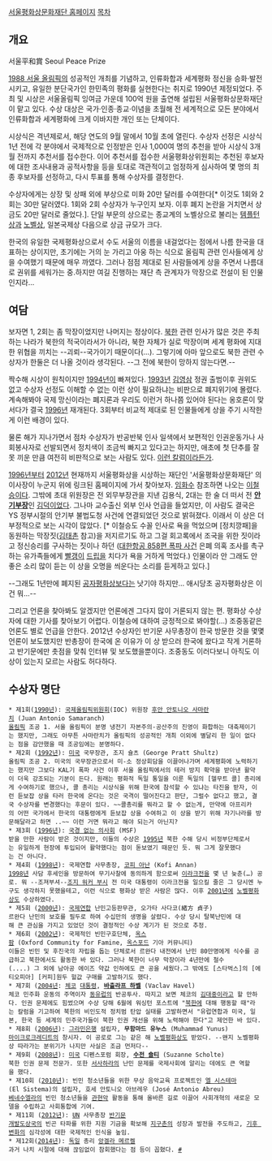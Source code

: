 [http://www.seoulpeaceprize.or.kr/default.html 서울평화상문화재단 홈페이지]
[[목차]]
== 개요 ==
서울平和賞
Seoul Peace Prize

[[1988 서울 올림픽]]의 성공적인 개최를 기념하고,  인류화합과 세계평화 정신을 승화·발전시키고, 유일한 분단국가인 한민족의 평화를 실현한다는 취지로 1990년 제정되었다. 주최 및 시상은 서울올림픽 잉여금 가운데 100억 원을 출연해 설립된 서울평화상문화재단이 맡고 있다. 수상 대상은 국가·인종·종교·이념을 초월해 전 세계적으로 모든 분야에서 인류화합과 세계평화에 크게 이바지한 개인 또는 단체이다.

시상식은 격년제로서, 해당 연도의 9월 말에서 10월 초에 열린다. 수상자 선정은 시상식 1년 전에 각 분야에서 국제적으로 인정받은 인사 1,000여 명의 추천을 받아 시상식 3개월 전까지 추천서를 접수한다. 이어 추천서를 접수한 서울평화상위원회는 추천된 후보자에 대한 조사내용과 공적사항을 등을 토대로 객관적이고 엄정하게 심사하여 몇 명의 최종 후보자를 선정하고, 다시 투표를 통해 수상자를 결정한다.

수상자에게는 상장 및 상패 외에 부상으로 미화 20만 달러를 수여한다[* 이것도 1회와 2회는 30만 달러였다. 1회와 2회 수상자가 누구인지 보자. 이후 폐지 논란을 거치면서 상금도 20만 달러로 줄었다.]. 단일 부문의 상으로는 종교계의 노벨상으로 불리는 [[템플턴상]]과 [[노벨상]], 일본국제상 다음으로 상금 규모가 크다.

한국의 유일한 국제평화상으로서 수도 서울의 이름을 내걸었다는 점에서 나름 한국을 대표하는 상이지만, 초기에는 거의 눈 가리고 아웅 하는 식으로 올림픽 관련 인사들에게 상을 수여했기 때문에 매우 까였다. 그러나 점점 제대로 된 사람들에게 상을 주면서 나름대로 권위를 세워가는 중.하지만 여길 진행하는 재단 측 관계자가 막장으로 전설이 된 인물인지라...

== 여담 ==
보자면 1, 2회는 좀 막장이었지만 나머지는 정상이다. [[북한]] 관련 인사가 많은 것은 주최하는 나라가 북한의 적국이라서가 아니라, 북한 자체가 실로 막장이며 세계 평화에 지대한 위협을 끼치는 --괴뢰--국가이기 때문이다(…). 그렇기에 아마 앞으로도 북한 관련 수상자가 한둘은 더 나올 것이라 생각된다. --그 전에 북한이 망하지 않는다면.--

짝수해 시상이 원칙이지만 [[1994년]]이 빠져있다. [[1993년]] [[김영삼]] 정권 출범이후 권위도 없고 수상자 선정도 이해할 수 없는 이런 상이 필요하냐는 비판으로 폐지위기에 몰렸다. 계속해봐야 국제 망신이라는 폐지론과 우리도 이런거 하나쯤 있어야 된다는 옹호론이 맞서다가 결국 [[1996년]] 재개된다. 3회부터 비교적 제대로 된 인물들에게 상을 주기 시작한게 이런 배경이 있다.   

물론 해가 지나가면서 점차 수상자가 반공반북 인사 일색에서 보편적인 인권운동가나 사회봉사자로 선발되면서 정치색이 조금씩 빠지고 있다고는 하지만, 애초에 첫 단추를 잘못 끼운 만큼 여전히 비판적으로 보는 사람도 있다. 
[http://www.kyeongin.com/news/articleView.html?idxno=555936 이런 칼럼이라든가]. 

[[1996년]]부터 [[2012년]] 현재까지 서울평화상을 시상하는 재단인 '서울평화상문화재단' 의 이사장이 누군지 위에 링크된 홈페이지에 가서 찾아보자. [[임화수]] 참조하면 나오는 [[이철승]]이다. 그밖에 초대 위원장은 전 외무부장관을 지낸 김용식, 2대는 한 술 더 떠서 전 '''[[국가안전기획부|안기부]]장'''인 [[김덕]]이었다. 그나마 교수출신 외부 인사 언급을 들었지만, 이 사람도 결국은 YS 정부시절의 안기부 불법도청 사건에 연결되었던 것으로 밝혀졌다. 이래서 이 상은 더 부정적으로 보는 시각이 많았다. [* 이철승도 수꼴 인사로 욕을 먹었으며 [정치깡패]을 동원하는 막장짓([[김태촌]] 참고)을 저지르기도 하고 그걸 회고록에서 조국을 위한 짓이라고 정신승리를 구사하는 짓이나 하던 ([[대한항공 858편 폭파 사건]] 은폐 의혹 조사를 촉구하는 유가족들에게 [[빨갱이]] [[드립]]을 치다가 욕을 거하게 먹었다.) 인물이라 안 그래도 안 좋은 소리 많이 듣는 이 상을 오명을 씌운다는 소리를 듣게하고 있다.]

--그래도 1년만에 폐지된 [[공자평화상]]보다는 낫기야 하지만... 애시당초 공자평화상은 이건 뭐...--

그리고 언론을 찾아봐도 알겠지만 언론에겐 그다지 많이 거론되지 않는 편. 평화상 수상자에 대한 기사를 찾아보기 어렵다. 이철승에 대하여 긍정적으로 봐야할(...) 조중동같은 언론도 별로 언급을 안한다. 2012년 수상자인 반기문 사무총장이 한국 방문한 것을 몇몇 언론이 보도했지만 반총장이 한국에 온 이유가 이 상 받으러 한국에 왔다고 작게 거론하고 반기문에만 촛점을 맞춰 인터뷰 및 보도했을뿐이다. 조중동도 이러다보니 아직도 이 상이 있는지 모르는 사람도 허다하다.

== 수상자 명단 ==
 * 제1회([[1990년]]): [[국제올림픽위원회]](IOC) 위원장 [[후안 안토니오 사마란치]] (Juan Antonio Samaranch)
 [[올림픽]] 조공 1. 서울 올림픽이 분명 냉전기 자본주의-공산주의 진영이 화합하는 대축제이기는 했지만, 그래도 아무튼 사마란치가 올림픽의 성공적인 개최 이외에 별달리 한 일이 없다는 점을 감안했을 때 조공임에는 분명하다.
 * 제2회 ([[1992년]]): [[미국]] 국무장관, 조지 슐츠 (George Pratt Shultz)
 올림픽 조공 2. 미국의 국무장관으로서 미-소 정상회담을 이끌어나가며 세계평화에 노력하기는 했지만 그보다 KAL기 폭파 사건 이후 서울 올림픽에서의 테러 방지 확약을 받아낸 활약이 더욱 강조되는 기분이 든다. 원래는 평화적 독일 통일을 이룬 독일의 [헬무트 콜] 총리에게 수여하기로 했으나, 콜 총리는 시상식을 위해 한국에 참석할 수 있냐는 타진을 받자, 이런 듣보잡 상을 타러 한국에 온다는 것은 국격이 떨어진다고 판단, 그럴수 없다고 했고, 결국 수상자를 변경했다는 후문이 있다. ~~콜총리를 뭐라고 할 수 없는게, 만약에 아프리카의 어떤 국가에서 한국의 대통령에게 듣보잡 상을 수여하고 이 상을 받기 위해 자기나라를 방문해달라고 하면 ..~~ 이런 거면 뭐라고 해야 되는거 아닌지?
 * 제3회 ([[1996년]]): [[국경 없는 의사회]] (MSF)
 받을 만한 사람이 받은 것이지만, 이들의 수상은 [[1995년]] 북한 수해 당시 비정부단체로서는 유일하게 현장에 투입되어 활약했다는 점이 돋보였기 때문인 듯. 뭐 그게 잘못했다는 건 아니다.
 * 제4회 ([[1998년]]): 국제연합 사무총장, [[코피 아난]] (Kofi Annan)
 [[1998년]] 사담 후세인을 방문하여 무기사찰에 동의하게 함으로써 [[이라크전]]을 몇 년 늦춘(…) 공로. 뭐 --조져부셔--[[조지 워커 부시]] 전 미국 대통령이 이라크전을 일으킬 줄은 그 당시엔 누구도 생각하지 못했을테고, 이런 식으로 평화상 받은 사람은 많다. 이후 [[2001년]]에 [[노벨평화상]]도 수상하였다.
 * 제5회 ([[2000년]]): [[국제연합]] 난민고등판무관, 오가타 사다코(緒方 貞子)
 르완다 난민의 보호를 필두로 하여 수십만의 생명을 살렸다. 수상 당시 탈북난민에 대해 큰 관심을 가지고 있었던 것이 결정적인 수상 계기가 된 것으로 추정.
 * 제6회 ([[2002년]]): 국제적인 빈민구호단체, [[옥스팜]] (Oxford Community for Famine, [[옥스포드]] 기아 커뮤니티)
 이들은 빈민 및 후진국의 자립을 돕는 단체로서 르완다 내전에서 난민 80만명에게 식수를 공급하고 북한에서도 활동한 바 있다. 그러나 북한이 너무 막장이라 4년만에 철수(....) 그 외에 남아공 에이즈 약값 인하에도 큰 공을 세웠다.그 밖에도 [스타벅스]의 [에티오피아] [커피]원두 헐값 구매를 고발하기도 했다.
 * 제7회 ([[2004년]]: [[체코]] [[대통령]], '''[[바츨라프 하벨]]''' (Vaclav Havel)
 체코 민주화 운동의 주역이자 [[동유럽]]의 반공투사. 따지고 보면 체코의 [[김대중]]이라고 할 만하다. 인권 문제에도 힘썼으며 수상 당해 6월에 워싱턴 포스트에 "[[북한]]에 대해 행동할 때"라는 칼럼을 기고하여 북한의 비인도적 정치범 탄압 실태를 고발하면서 "유럽연합과 미국, 일본, 한국 등 세계의 민주국가들이 북한 인권 개선을 위해 노력해야 한다"고 제언한 바 있다.
 * 제8회 ([[2006년]]): [[그라민은행]] 설립자, '''무함마드 유누스''' (Muhammad Yunus)
 [[마이크로크레디트]]의 창시자. 이 공로로 그는 같은 해 [[노벨평화상]]도 받았다. --왠지 노벨평화상 따라가는 분위기가 나지만 사실은 조금 먼저다--
 * 제9회 ([[2008년]]): [[미국]] 디펜스포럼 회장, '''[[수전 숄티]]''' (Suzanne Scholte)
 북한 인권 문제 전문가. 또한 [[서사하라]]의 난민 문제를 국제사회에 알리는 데에도 큰 역할을 했다.
 * 제10회 ([[2010년]]): 빈민 청소년들을 위한 무상 음악교육 프로젝트인 [[엘 시스테마]](El Sistema)의 설립자, 호세 안토니오 아브레우 (José Antonio Abreu)
 [[베네수엘라]]의 빈민 청소년들을 [[관현악]] 활동을 통해 올바른 길로 이끌어 사회개혁의 새로운 모델을 수립하고 사회통합에 기여.
 * 제11회 ([[2012년]]): [[UN]] 사무총장 [[반기문]]
 [[개발도상국]]의 빈곤 타파를 위한 지원 기금을 확보해 [[지구촌]]의 성장과 발전을 주도하고, [[기후 변화]]의 심각성에 대한 국제적인 인식을 높임.
 * 제12회([[2014년]]): [[독일]] 총리 [[앙겔라 메르켈]]
 과거 나치 시절에 대해 끊임없이 참회했다는 점 등이 꼽혔다. [http://news.naver.com/main/read.nhn?mode=LSD&mid=sec&sid1=100&oid=025&aid=0002361229 #]
